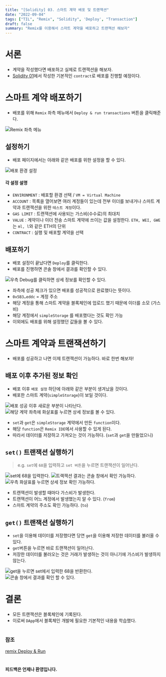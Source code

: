```yaml
---
title: "[Solidity] 03. 스마트 계약 배포 및 트랜잭션"
date: "2022-09-04"
tags: ["TIL", "Remix", "Solidity", 'Deploy', "Transaction"]
draft: false
summary: "Remix를 이용해서 스마트 계약을 배포하고 트랜잭션 해보자"
---
```


# 서론
- 계약을 작성했다면 배포하고 실제로 트랜잭션을 해보자.
- [Solidity 01](https://jhlee0409.github.io/blockchain-solidity/article/Solidity-01)에서 작성한 기본적인 `contract`로 배포를 진행할 예정이다.


# 스마트 계약 배포하기

- 배포를 위해 `Remix` 좌측 메뉴에서 `Deploy & run transactions` 버튼을 클릭해준다.

![Remix 좌측 메뉴](/assets/posts/blockchain/solidity/Solidity-03/01.png)

## 설정하기
- 배포 페이지에서는 아래와 같은 배포를 위한 설정을 할 수 있다.

![배포 환경 설정](/assets/posts/blockchain/solidity/Solidity-03/02.png)

#### 각 설정 설명
- `ENVIRONMENT` : 배포할 환경 선택 / `VM = Virtual Machine`
- `ACCOUNT` : 목록을 열어보면 여러 계정들이 있는데 전부 이더를 보내거나 스마트 계약과 트랜잭션을 위한 `테스트 계정`이다.
- `GAS LIMIT` : 트랜잭션에 사용되는 가스비(수수료)의 최대치
- `VALUE` : 계약이나 이더 전송 스마트 계약에 쓰이는 값을 설정한다. `ETH, WEI, GWE`는 `ml, l`와 같은 ETH의 단위
- `CONTRACT` : 실행 및 배포할 계약을 선택

## 배포하기
- 배포 설정이 끝났다면 `Deploy`를 클릭한다.
- 배포를 진행하면 콘솔 창에서 결과를 확인할 수 있다.

![우측 Debug를 클릭하면 상세 정보를 확인할 수 있다.](/assets/posts/blockchain/solidity/Solidity-03/03.png)

- 좌측에 성공 체크가 있으면 배포를 성공적으로 완료했다는 뜻이다.
- `0x5B3…eddc` = 계정 주소
- 해당 계정을 통해 스마트 계약을 블록체인에 업로드 했기 때문에 이더를 소모 (가스비)
- 해당 계정에서 `simpleStorage` 를 배포했다는 것도 확인 가능
- 이외에도 배포를 위해 설정했던 값들을 볼 수 있다.

# 스마트 계약과 트랜잭션하기

- 배포를 성공하고 나면 이제 트랜잭션이 가능하다. 바로 한번 해보자!

## 배포 이후 추가된 정보 확인

- 배포 이후 `배포 설정` 하단에 아래와 같은 부분이 생겨났을 것이다.
- 배포한 스마트 계약(`simpleStorage`)이 보일 것이다.

![배포 성공 이후 새로운 부분이 나타난다.](/assets/posts/blockchain/solidity/Solidity-03/04.png)
![해당 계약 좌측에 화살표를 누르면 상세 정보를 볼 수 있다.](/assets/posts/blockchain/solidity/Solidity-03/05.png)

- `set`과 `get`은 `simpleStorage` 계약에서 만든 `function`이다.
- 해당 `function`은 `Remix IDE`에서 사용할 수 있게 된다.
- 따라서 데이터를 저장하고 가져오는 것이 가능하다. (`set`과 `get`을 만들었으니)

## `set()` 트랜잭션 실행하기

> e.g. `set`에 `68`을 입력하고 `set 버튼`을 누르면 트랜잭션이 일어난다.

![set에 68을 입력한다.](/assets/posts/blockchain/solidity/Solidity-03/06.png)
![트랙잭션 결과는 콘솔 창에서 확인 가능하다.](/assets/posts/blockchain/solidity/Solidity-03/07.png)
![우측 화살표를 누르면 상세 정보 확인 가능하다.](/assets/posts/blockchain/solidity/Solidity-03/08.png)

- 트랜잭션이 발생할 때마다 가스비가 발생한다.
- 트랜잭션이 어느 계정에서 발생했는지 알 수 있다. (`from`)
- 스마트 계약의 주소도 확인 가능하다. (`to`)

## `get()` 트랜잭션 실행하기

- `set`을 이용해 데이터를 저장했다면 당연 `get`을 이용해 저장한 데이터를 불러올 수 있다.
- `get`버튼을 누르면 바로 트랜잭션이 일어난다.
- 저장한 데이터를 불러오는 것은 거래가 발생하는 것이 아니기에 가스비가 발생하지 않는다.

![get을 누르면 set에서 입력한 68을 반환한다.](/assets/posts/blockchain/solidity/Solidity-03/09.png)
![콘솔 창에서 결과를 확인 할 수 있다.](/assets/posts/blockchain/solidity/Solidity-03/10.png)

# 결론

- 모든 트랜잭션은 블록체인에 기록된다.
- 이로써 `DApp`에서 블록체인 개발에 필요한 기본적인 내용을 학습했다.

#

### 참조

[remix Deploy & Run](https://remix-ide.readthedocs.io/en/latest/run.html)

#

#### 피드백은 언제나 환영입니다.